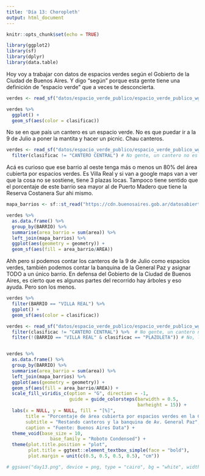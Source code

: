 ```yaml
---
title: 'Día 13: Choropleth'
output: html_document
---
```


```r
knitr::opts_chunk$set(echo = TRUE)

library(ggplot2)
library(sf)
library(dplyr)
library(data.table)
```

Hoy voy a trabajar con datos de espacios verdes según el Gobierto de la Ciudad de Buenos Aires. Y digo "según" porque esta gente tiene una definición de "espacio verde" que a veces te desconcierta. 

```r
verdes <- read_sf("datos/espacio_verde_publico/espacio_verde_publico_wgs84.shp") 

verdes %>% 
  ggplot() +
  geom_sf(aes(color = clasificac))
```

No se en que país un cantero es un espacio verde. No es que puedar ir a la 9 de Julio a poner la mantita y hacer un picnic. Chau canteros.

```r
verdes <- read_sf("datos/espacio_verde_publico/espacio_verde_publico_wgs84.shp") %>% 
  filter(clasificac != "CANTERO CENTRAL") # No gente, un cantero no es un espacio verde
```

Acá es curioso que ese barrio al oeste tenga más o menos un 80% del área cubierta por espacios verdes. Es Villa Real y si van a google maps van a ver que la cosa no se sostiene, tiene 3 plazas locas. Tampoco tiene sentido que el porcentaje de este barrio sea mayor al de Puerto Madero que tiene la Reserva Costanera Sur ahi mismo. 

```r
mapa_barrios <- sf::st_read("https://cdn.buenosaires.gob.ar/datosabiertos/datasets/ministerio-de-educacion/barrios/barrios.geojson")

verdes %>% 
  as.data.frame() %>% 
  group_by(BARRIO) %>% 
  summarise(area_barrio = sum(area)) %>% 
  left_join(mapa_barrios) %>% 
  ggplot(aes(geometry = geometry)) +
  geom_sf(aes(fill = area_barrio/AREA)) 
```

Ahh pero si podemos contar los canteros de la 9 de Julio como espacios verdes, también podemos contar la banquina de la General Paz y asignar TODO a un único barrio. En defensa del Gobierto de la Ciudad de Buenos Aires, es cierto que es algunas partes del recorrido hay árboles y eso ayuda. Pero son los menos.

```r
verdes %>% 
  filter(BARRIO == "VILLA REAL") %>% 
  ggplot() +
  geom_sf(aes(color = clasificac))
```

```r
verdes <- read_sf("datos/espacio_verde_publico/espacio_verde_publico_wgs84.shp") %>% 
  filter(clasificac != "CANTERO CENTRAL") %>%  # No gente, un cantero no es un espacio verde
  filter(!(BARRIO == "VILLA REAL" & clasificac == "PLAZOLETA")) # No, la General Paz tampoco


verdes %>% 
  as.data.frame() %>% 
  group_by(BARRIO) %>% 
  summarise(area_barrio = sum(area)) %>% 
  left_join(mapa_barrios) %>% 
  ggplot(aes(geometry = geometry)) +
  geom_sf(aes(fill = area_barrio/AREA)) +
  scale_fill_viridis_c(option = "G", direction = -1,
                       guide = guide_colorsteps(barwidth = 0.5,
                                                barheight = 15)) +
  labs(x = NULL, y = NULL, fill = "[%]",
       title = "Porcentaje de área cubierta por espacios verdes en la Ciudad de Buenos Aires",
       subtitle = "Restando canteros y la banquina de Av. General Paz",
       caption = "Fuente: Buenos Aires Data") +
  theme_void(base_size = 10,
                base_family = "Roboto Condensed") +
  theme(plot.title.position = "plot",
        plot.title = ggtext::element_textbox_simple(face = "bold"),
        plot.margin = unit(c(0.5, 0.5, 0.5, 0.5), "cm"))

# ggsave("day13.png", device = png, type = "cairo", bg = "white", width = 12, height = 12, units = "cm", dpi = 150)
```

